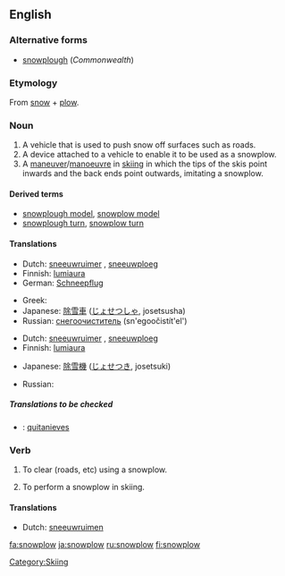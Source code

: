 ==English==

===Alternative forms===
*[[snowplough]] (''Commonwealth'')

===Etymology===
From [[snow]] + [[plow]].

===Noun===
{{en-noun}}

# A vehicle that is used to push snow off surfaces such as roads.
# A device attached to a vehicle to enable it to be used as a snowplow.
# A [[maneuver]]/[[manoeuvre]] in [[skiing]] in which the tips of the skis point inwards and the back ends point outwards, imitating a snowplow.

====Derived terms====
*[[snowplough model]], [[snowplow model]]
*[[snowplough turn]], [[snowplow turn]]

====Translations====
{{trans-top|vehicle}}
* Dutch: [[sneeuwruimer]] {{m}}, [[sneeuwploeg]] {{f}}
* Finnish: [[lumiaura]]
* German: [[Schneepflug]] {{m}}
{{trans-mid}}
* Greek: {{t-|el|εκχιονιστήρας|m|sc=Grek}}
* Japanese: [[除雪車]] ([[じょせつしゃ]], josetsusha)
* Russian: [[снегоочиститель]] (sn'egoočistít'el') {{m}}
{{trans-bottom}}

{{trans-top|device}}
* Dutch: [[sneeuwruimer]] {{m}}, [[sneeuwploeg]] {{f}}
* Finnish: [[lumiaura]]
{{trans-mid}}
* Japanese: [[除雪機]] ([[じょせつき]], josetsuki)
{{trans-bottom}}

{{trans-top|in skiing}}
{{trans-mid}}
* Russian: {{t+|ru|плуг|m|tr=plug|sc=Cyrl}}
{{trans-bottom}}

=====Translations to be checked=====
{{checktrans}}
<!--Remove this section once all of the translations below have been moved into the tables above.-->
*{{ttbc|Spanish}}: [[quitanieves]] {{m}}

===Verb===
{{en-verb}}

# {{transitive}} To clear (roads, etc) using a snowplow.
# {{intransitive}} To perform a snowplow in skiing.

====Translations====
{{trans-top|transitive: clear (roads, etc) using a snowplow}}
* Dutch: [[sneeuwruimen]]
{{trans-mid}}
{{trans-bottom}}

{{trans-top|intransitive: perform a snowplow in skiing}}
{{trans-mid}}
{{trans-bottom}}

[[Category:Skiing]]

[[fa:snowplow]]
[[ja:snowplow]]
[[ru:snowplow]]
[[fi:snowplow]]